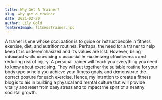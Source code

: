 ```yaml
---
title: Why Get A Trainer?
slug: why-get-a-trainer
date: 2021-02-20
author: Lily Gold
featureImage: fitnessTrainer.jpg
---
```


A trainer is one whose occupation is to guide or instruct people in fitness, exercise, diet, and nutrition routines. Perhaps, the need for a trainer to help keep fit is
underemphasized and it's values are lost. However, being educated while exercising is essential in maximizing effectiveness and reducing risk of injury. 
A personal trainer will teach you everything you need to know about exercising. They will put together the suitable routine for your body type to help you achieve your fitness goals, 
and demonstrate the correct posture for each exercise. Hence, my intention to create a fitness blog is to aid in building a physical and mental culture that will provide vitality 
and relief from daily stress and to impact the spirit of a healthy societal growth.
